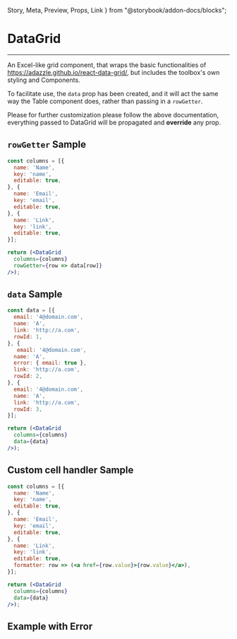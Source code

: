   Story,
  Meta,
  Preview,
  Props,
  Link
} from "@storybook/addon-docs/blocks";

<Meta title="toolbox-ui/Data/Data Grid" component={DataGrid} />

# DataGrid

<hr />

An Excel-like grid component, that wraps the basic functionalities of
https://adazzle.github.io/react-data-grid/, but includes the toolbox's own styling and Components.

To facilitate use, the ```data``` prop has been created, and it will act the same way the Table component does, rather than passing in a ```rowGetter```.

Please for further customization please follow the above documentation,
everything passed to DataGrid will be propagated and **override** any prop.

<Preview withSource="none">
  <Story name="Base">
    <Box type="primary" style={{ padding: '0px 100px', width: '100%' }}>
      <GridHandler />
    </Box>
  </Story>
</Preview>

## ```rowGetter``` Sample
```jsx
const columns = [{
  name: 'Name',
  key: 'name',
  editable: true,
}, {
  name: 'Email',
  key: 'email',
  editable: true,
}, {
  name: 'Link',
  key: 'link',
  editable: true,
}];

return (<DataGrid
  columns={columns}
  rowGetter={row => data[row]}
/>);
```

## ```data``` Sample
```jsx
const data = [{
  email: '4@domain.com',
  name: 'A',
  link: 'http://a.com',
  rowId: 1,
}, {
   email: '4@domain.com',
  name: 'A',
  error: { email: true },
  link: 'http://a.com',
  rowId: 2,
}, {
  email: '4@domain.com',
  name: 'A',
  link: 'http://a.com',
  rowId: 3,
}];

return (<DataGrid
  columns={columns}
  data={data}
/>);
```

## Custom cell handler Sample
```jsx
const columns = [{
  name: 'Name',
  key: 'name',
  editable: true,
}, {
  name: 'Email',
  key: 'email',
  editable: true,
}, {
  name: 'Link',
  key: 'link',
  editable: true,
  formatter: row => (<a href={row.value}>{row.value}</a>),
}];

return (<DataGrid
  columns={columns}
  data={data}
/>);
```

## Example with Error

<Preview withSource="none">
  <Story name="With Error">
    <Box type="primary" style={{ padding: '0px 100px', width: '100%' }}>
      <GridWithError />
    </Box>
  </Story>
</Preview>

<Props of={DataGrid} />
